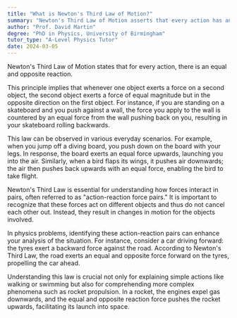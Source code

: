 ```yaml
---
title: "What is Newton's Third Law of Motion?"
summary: "Newton's Third Law of Motion asserts that every action has an equal and opposite reaction, highlighting the interconnectedness of forces in physical interactions."
author: "Prof. David Martin"
degree: "PhD in Physics, University of Birmingham"
tutor_type: "A-Level Physics Tutor"
date: 2024-03-05
---
```


Newton's Third Law of Motion states that for every action, there is an equal and opposite reaction. 

This principle implies that whenever one object exerts a force on a second object, the second object exerts a force of equal magnitude but in the opposite direction on the first object. For instance, if you are standing on a skateboard and you push against a wall, the force you apply to the wall is countered by an equal force from the wall pushing back on you, resulting in your skateboard rolling backwards.

This law can be observed in various everyday scenarios. For example, when you jump off a diving board, you push down on the board with your legs. In response, the board exerts an equal force upwards, launching you into the air. Similarly, when a bird flaps its wings, it pushes air downwards; the air then pushes back upwards with an equal force, enabling the bird to take flight.

Newton's Third Law is essential for understanding how forces interact in pairs, often referred to as "action-reaction force pairs." It is important to recognize that these forces act on different objects and thus do not cancel each other out. Instead, they result in changes in motion for the objects involved.

In physics problems, identifying these action-reaction pairs can enhance your analysis of the situation. For instance, consider a car driving forward: the tyres exert a backward force against the road. According to Newton's Third Law, the road exerts an equal and opposite force forward on the tyres, propelling the car ahead.

Understanding this law is crucial not only for explaining simple actions like walking or swimming but also for comprehending more complex phenomena such as rocket propulsion. In a rocket, the engines expel gas downwards, and the equal and opposite reaction force pushes the rocket upwards, facilitating its launch into space.
    